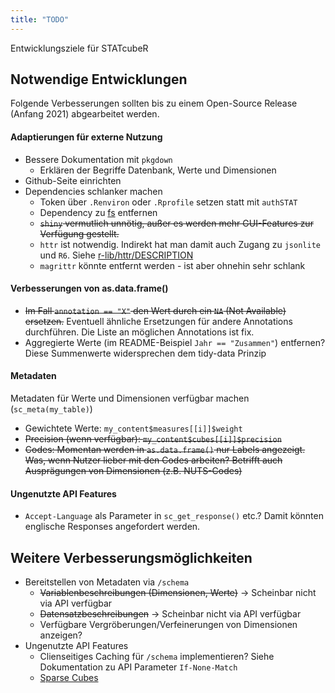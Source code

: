 ```yaml
---
title: "TODO"
---
```


Entwicklungsziele für STATcubeR

## Notwendige Entwicklungen

Folgende Verbesserungen sollten bis zu einem Open-Source Release (Anfang 2021)
abgearbeitet werden.

#### Adaptierungen für externe Nutzung

* Bessere Dokumentation mit `pkgdown`
   * Erklären der Begriffe Datenbank, Werte und Dimensionen
* Github-Seite einrichten
* Dependencies schlanker machen
    * Token über `.Renviron` oder `.Rprofile` setzen statt mit `authSTAT`
    * Dependency zu [fs](http://www.github.com/r-lib/fs) entfernen
    * ~~`shiny` vermutlich unnötig, außer es werden mehr GUI-Features
      zur Verfügung gestellt.~~
    * `httr` ist notwendig. Indirekt hat man damit auch Zugang zu
      `jsonlite` und `R6`. Siehe [r-lib/httr/DESCRIPTION](https://github.com/r-lib/httr/blob/cb4e20c9e0b38c0c020a8756db8db7a882288eaf/DESCRIPTION#L22)
    * `magrittr` könnte entfernt werden - ist aber ohnehin sehr schlank
    
#### Verbesserungen von as.data.frame()

* ~~Im Fall `annotation == "X"` den Wert durch ein `NA` (Not Available)
  ersetzen.~~ Eventuell ähnliche Ersetzungen für andere Annotations
  durchführen. Die Liste an möglichen Annotations ist fix.
* Aggregierte Werte (im README-Beispiel `Jahr == "Zusammen"`) entfernen?
  Diese Summenwerte widersprechen dem tidy-data Prinzip

#### Metadaten

Metadaten für Werte und Dimensionen verfügbar machen (`sc_meta(my_table)`)

* Gewichtete Werte: `my_content$measures[[i]]$weight`
* ~~Precision (wenn verfügbar): `my_content$cubes[[i]]$precision`~~
* ~~Codes: Momentan werden in `as.data.frame()` nur Labels angezeigt.
  Was, wenn Nutzer lieber mit den Codes arbeiten? Betrifft auch Ausprägungen
  von Dimensionen (z.B. NUTS-Codes)~~

#### Ungenutzte API Features

* `Accept-Language` als Parameter in `sc_get_response()` etc.? Damit könnten
  englische Responses angefordert werden.

## Weitere Verbesserungsmöglichkeiten

* Bereitstellen von Metadaten via `/schema`
    * ~~Variablenbeschreibungen (Dimensionen, Werte)~~ -> Scheinbar nicht via
      API verfügbar
    * ~~Datensatzbeschreibungen~~ -> Scheinbar nicht via API verfügbar
    * Verfügbare Vergröberungen/Verfeinerungen von Dimensionen anzeigen?
* Ungenutzte API Features
    * Clienseitiges Caching für `/schema` implementieren? Siehe Dokumentation 
      zu API Parameter `If-None-Match`
    * [Sparse Cubes](https://docs.wingarc.com.au/superstar/latest/open-data-api/open-data-api-reference/table-endpoint/dense-and-sparse-cubes)
